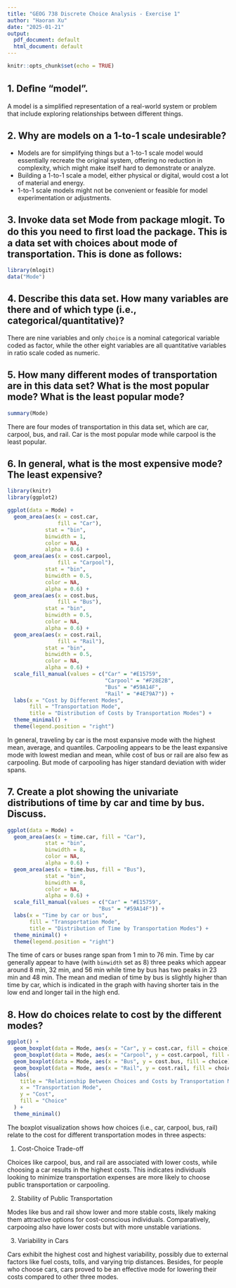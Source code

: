 ```yaml
---
title: "GEOG 738 Discrete Choice Analysis - Exercise 1"
author: "Haoran Xu"
date: "2025-01-21"
output:
  pdf_document: default
  html_document: default
---
```


```r
knitr::opts_chunk$set(echo = TRUE)
```

## 1.	Deﬁne “model”.

A model is a simplified representation of a real-world system or problem that include exploring relationships between different things.


## 2.	Why are models on a 1-to-1 scale undesirable?

- Models are for simplifying things but a 1-to-1 scale model would essentially recreate the original system, offering no reduction in complexity, which might make itself hard to demonstrate or analyze.
- Building a 1-to-1 scale a model, either physical or digital, would cost a lot of material and energy.
- 1-to-1 scale models might not be convenient or feasible for model experimentation or adjustments.


## 3.	Invoke data set Mode from package mlogit. To do this you need to ﬁrst load the package. This is a data set with choices about mode of transportation. This is done as follows:

```r
library(mlogit)
data("Mode")
```


## 4.	Describe this data set. How many variables are there and of which type (i.e., categorical/quantitative)?

There are nine variables and only `choice` is a nominal categorical variable coded as factor, while the other eight variables are all quantitative variables in ratio scale coded as numeric.


## 5.	How many different modes of transportation are in this data set? What is the most popular mode? What is the least popular mode?

```r
summary(Mode)
```

There are four modes of transportation in this data set, which are car, carpool, bus, and rail. Car is the most popular mode while carpool is the least popular.


## 6.	In general, what is the most expensive mode? The least expensive?

```r
library(knitr)
library(ggplot2)

ggplot(data = Mode) + 
  geom_area(aes(x = cost.car, 
                fill = "Car"),
            stat = "bin", 
            binwidth = 1, 
            color = NA, 
            alpha = 0.6) +
  geom_area(aes(x = cost.carpool, 
                fill = "Carpool"), 
            stat = "bin", 
            binwidth = 0.5, 
            color = NA, 
            alpha = 0.6) +
  geom_area(aes(x = cost.bus, 
                fill = "Bus"), 
            stat = "bin", 
            binwidth = 0.5, 
            color = NA, 
            alpha = 0.6) +
  geom_area(aes(x = cost.rail, 
                fill = "Rail"), 
            stat = "bin", 
            binwidth = 0.5, 
            color = NA, 
            alpha = 0.6) +
  scale_fill_manual(values = c("Car" = "#E15759",
                               "Carpool" = "#F28E2B",
                               "Bus" = "#59A14F",
                               "Rail" = "#4E79A7")) +
  labs(x = "Cost by Different Modes",
       fill = "Transportation Mode",
       title = "Distribution of Costs by Transportation Modes") +
  theme_minimal() +
  theme(legend.position = "right")
```

In general, traveling by car is the most expansive mode with the highest mean, average, and quantiles. Carpooling appears to be the least expansive mode with lowest median and mean, while cost of bus or rail are also few as carpooling. But mode of carpooling has higer standard deviation with wider spans.

## 7.	Create a plot showing the univariate distributions of time by car and time by bus. Discuss.

```r
ggplot(data = Mode) + 
  geom_area(aes(x = time.car, fill = "Car"),
            stat = "bin",
            binwidth = 8, 
            color = NA, 
            alpha = 0.6) +
  geom_area(aes(x = time.bus, fill = "Bus"), 
            stat = "bin", 
            binwidth = 8,
            color = NA,
            alpha = 0.6) +
  scale_fill_manual(values = c("Car" = "#E15759",
                             "Bus" = "#59A14F")) +
  labs(x = "Time by car or bus",
       fill = "Transportation Mode",
       title = "Distribution of Time by Transportation Modes") +
  theme_minimal() +
  theme(legend.position = "right")
```

The time of cars or buses range span from 1 min to 76 min. Time by car generally appear to have (with `binwidth` set as 8) three peaks which appear around 8 min, 32 min, and 56 min while time by bus has two peaks in 23 min and 48 min. The mean and median of time by bus is slightly higher than time by car, which is indicated in the graph with having shorter tais in the low end and longer tail in the high end.

## 8.	How do choices relate to cost by the different modes?

```r
ggplot() +
  geom_boxplot(data = Mode, aes(x = "Car", y = cost.car, fill = choice), alpha = 0.7) +
  geom_boxplot(data = Mode, aes(x = "Carpool", y = cost.carpool, fill = choice), alpha = 0.7) +
  geom_boxplot(data = Mode, aes(x = "Bus", y = cost.bus, fill = choice), alpha = 0.7) +
  geom_boxplot(data = Mode, aes(x = "Rail", y = cost.rail, fill = choice), alpha = 0.7) +
  labs(
    title = "Relationship Between Choices and Costs by Transportation Modes",
    x = "Transportation Mode",
    y = "Cost",
    fill = "Choice"
  ) +
  theme_minimal()
```

The boxplot visualization shows how choices (i.e., car, carpool, bus, rail) relate to the cost for different transportation modes in three aspects:

1. Cost-Choice Trade-off

Choices like carpool, bus, and rail are associated with lower costs, while choosing a car results in the highest costs. This indicates individuals looking to minimize transportation expenses are more likely to choose public transportation or carpooling.

2. Stability of Public Transportation

Modes like bus and rail show lower and more stable costs, likely making them attractive options for cost-conscious individuals. Comparatively, carpooing also have lower costs but with more unstable variations.

3. Variability in Cars

Cars exhibit the highest cost and highest variability, possibly due to external factors like fuel costs, tolls, and varying trip distances. Besides, for people who choose cars, cars proved to be an effective mode for lowering their costs compared to other three modes.

